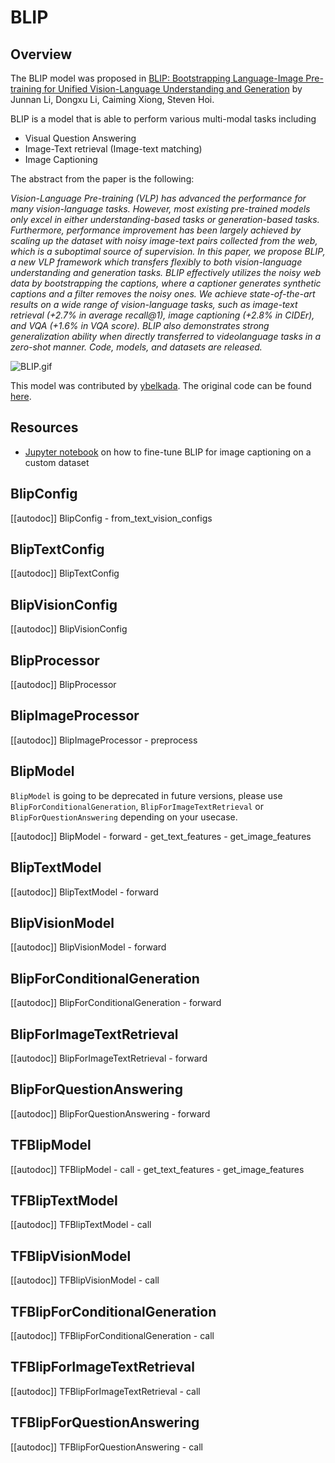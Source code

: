 <!--Copyright 2023 The HuggingFace Team. All rights reserved.

Licensed under the Apache License, Version 2.0 (the "License"); you may not use this file except in compliance with
the License. You may obtain a copy of the License at

http://www.apache.org/licenses/LICENSE-2.0

Unless required by applicable law or agreed to in writing, software distributed under the License is distributed on
an "AS IS" BASIS, WITHOUT WARRANTIES OR CONDITIONS OF ANY KIND, either express or implied. See the License for the
specific language governing permissions and limitations under the License.
-->

# BLIP

## Overview

The BLIP model was proposed in [BLIP: Bootstrapping Language-Image Pre-training for Unified Vision-Language Understanding and Generation](https://arxiv.org/abs/2201.12086) by Junnan Li, Dongxu Li, Caiming Xiong, Steven Hoi.

BLIP is a model that is able to perform various multi-modal tasks including
- Visual Question Answering 
- Image-Text retrieval (Image-text matching)
- Image Captioning

The abstract from the paper is the following:

*Vision-Language Pre-training (VLP) has advanced the performance for many vision-language tasks. 
However, most existing pre-trained models only excel in either understanding-based tasks or generation-based tasks. Furthermore, performance improvement has been largely achieved by scaling up the dataset with noisy image-text pairs collected from the web, which is a suboptimal source of supervision. In this paper, we propose BLIP, a new VLP framework which transfers flexibly to both vision-language understanding and generation tasks. BLIP effectively utilizes the noisy web data by bootstrapping the captions, where a captioner generates synthetic captions and a filter removes the noisy ones. We achieve state-of-the-art results on a wide range of vision-language tasks, such as image-text retrieval (+2.7% in average recall@1), image captioning (+2.8% in CIDEr), and VQA (+1.6% in VQA score). BLIP also demonstrates strong generalization ability when directly transferred to videolanguage tasks in a zero-shot manner. Code, models, and datasets are released.*

![BLIP.gif](https://s3.amazonaws.com/moonup/production/uploads/1670928184033-62441d1d9fdefb55a0b7d12c.gif)

This model was contributed by [ybelkada](https://huggingface.co/ybelkada).
The original code can be found [here](https://github.com/salesforce/BLIP).

## Resources

- [Jupyter notebook](https://github.com/huggingface/notebooks/blob/main/examples/image_captioning_blip.ipynb) on how to fine-tune BLIP for image captioning on a custom dataset


## BlipConfig

[[autodoc]] BlipConfig
    - from_text_vision_configs

## BlipTextConfig

[[autodoc]] BlipTextConfig

## BlipVisionConfig

[[autodoc]] BlipVisionConfig

## BlipProcessor

[[autodoc]] BlipProcessor


## BlipImageProcessor

[[autodoc]] BlipImageProcessor
    - preprocess

## BlipModel

`BlipModel` is going to be deprecated in future versions, please use `BlipForConditionalGeneration`, `BlipForImageTextRetrieval` or `BlipForQuestionAnswering` depending on your usecase.

[[autodoc]] BlipModel
    - forward
    - get_text_features
    - get_image_features

## BlipTextModel

[[autodoc]] BlipTextModel
    - forward


## BlipVisionModel

[[autodoc]] BlipVisionModel
    - forward


## BlipForConditionalGeneration

[[autodoc]] BlipForConditionalGeneration
    - forward


## BlipForImageTextRetrieval

[[autodoc]] BlipForImageTextRetrieval
    - forward


## BlipForQuestionAnswering

[[autodoc]] BlipForQuestionAnswering
    - forward

## TFBlipModel

[[autodoc]] TFBlipModel
    - call
    - get_text_features
    - get_image_features

## TFBlipTextModel

[[autodoc]] TFBlipTextModel
    - call


## TFBlipVisionModel

[[autodoc]] TFBlipVisionModel
    - call


## TFBlipForConditionalGeneration

[[autodoc]] TFBlipForConditionalGeneration
    - call


## TFBlipForImageTextRetrieval

[[autodoc]] TFBlipForImageTextRetrieval
    - call


## TFBlipForQuestionAnswering

[[autodoc]] TFBlipForQuestionAnswering
    - call
